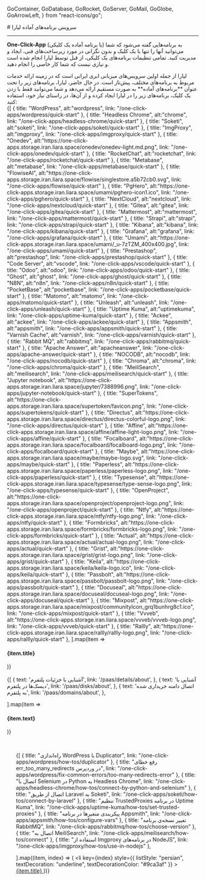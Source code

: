 
  GoContainer,
  GoDatabase,
  GoRocket,
  GoServer,
  GoMail,
  GoGlobe,
  GoArrowLeft,
} from "react-icons/go";


<Layout>
<Head>
<title>مستندات سرویس برنامه‌های آماده - لیارا</title>
</Head>
# سرویس برنامه‌های آماده لیارا
<hr className="mb-2" />

<Section id='what-is-one-click-app' title='One-Click-App چیست؟' />

<b>One-Click-App</b> (یا برنامه‌ آماده یک کلیکی)
به برنامه‌هایی گفته می‌شود که شما می‌توانید آنها را تنها با یک کلیک و بدون نگرانی در مورد زیرساخت‌های فنی، ایجاد و مدیریت کنید.
تمامی تنظیمات برنامه‌های یک کلیکی، از قبل توسط لیارا انجام شده است و نیازی نیست که شما کار خاصی را انجام دهید.

<Section id="liara-provided-one-click-apps" title="لیارا چه برنامه‌هایی را ارائه می‌دهد؟" />
لیارا از جمله اولین سرویس‌های میزبانی ابری ایرانی است که در زمینه ارائه خدمات مربوط به برنامه‌های مختلف، پیش‌تاز است. در حال حاضر، لیارا، برنامه‌های زیر را تحت عنوان **برنامه‌های آماده** به صورت مستقیم ارائه می‌دهد و شما می‌توانید فقط با زدن یک کلیک، برنامه‌های زیر را در لیارا ایجاد کرده و از آن‌ها، در راستای نیاز خود، استفاده کنید:

<div className="h-4" />
<div className="grid md:grid-cols-4 gap-4">
            {[
    {
        title: "WordPress",
        alt:"wordpress",
        link: "/one-click-apps/wordpress/quick-start"
      },
      {
        title: "Headless Chrome",
        alt:"chrome",
        link: "/one-click-apps/headless-chrome/quick-start"
      },
      {
        title: "Soketi",
        alt:"soketi",
        link: "/one-click-apps/soketi/quick-start"
      },
      {
        title: "ImgProxy",
        alt:"imgproxy",
        link: "/one-click-apps/imgproxy/quick-start"
      },
      {
        title: "Onedev",
        alt:"https://one-click-apps.storage.iran.liara.space/onedev/onedev-light.md.png",
        link: "/one-click-apps/onedev/quick-start"
      },
      {
        title: "RocketChat",
        alt:"rocketchat",
        link: "/one-click-apps/rocketchat/quick-start"
      },
      {
        title: "Metabase",
        alt:"metabase",
        link: "/one-click-apps/metabase/quick-start"
      },
      {
        title: "FlowiseAI",
        alt:"https://one-click-apps.storage.iran.liara.space/flowise/singlestore.a5b72cb0.svg",
        link: "/one-click-apps/flowise/quick-start"
      },
      {
        title: "PgHero",
        alt:"https://one-click-apps.storage.iran.liara.space/umami/pghero-icon1.ico",
        link: "/one-click-apps/pghero/quick-start"
      },
      {
        title: "NextCloud",
        alt:"nextcloud",
        link: "/one-click-apps/nextcloud/quick-start"
      },
      {
        title: "Gitea",
        alt:"gitea",
        link: "/one-click-apps/gitea/quick-start"
      },
      {
        title: "Mattermost",
        alt:"mattermost",
        link: "/one-click-apps/mattermost/quick-start"
      },
      {
        title: "Strapi",
        alt:"strapi",
        link: "/one-click-apps/strapi/quick-start"
      },
      {
        title: "Kibana",
        alt:"kibana",
        link: "/one-click-apps/kibana/quick-start"
      },
      {
        title: "Grafana",
        alt:"grafana",
        link: "/one-click-apps/grafana/quick-start"
      },
      {
        title: "Umami",
        alt:"https://one-click-apps.storage.iran.liara.space/umami/_u-7zTZM_400x400.jpg",
        link: "/one-click-apps/umami/quick-start"
      },
      {
        title: "Prestashop",
        alt:"prestashop",
        link: "/one-click-apps/prestashop/quick-start"
      },
      {
        title: "Code Server",
        alt:"vscode",
        link: "/one-click-apps/vscode/quick-start"
      },
      {
        title: "Odoo",
        alt:"odoo",
        link: "/one-click-apps/odoo/quick-start"
      },
      {
        title: "Ghost",
        alt:"ghost",
        link: "/one-click-apps/ghost/quick-start"
      },
      {
        title: "N8N",
        alt:"n8n",
        link: "/one-click-apps/n8n/quick-start"
      },
      {
        title: "PocketBase",
        alt:"pocketbase",
        link: "/one-click-apps/pocketbase/quick-start"
      },
      {
        title: "Matomo",
        alt:"matomo",
        link: "/one-click-apps/matomo/quick-start"
      },
      {
        title: "Unleash",
        alt:"unleash",
        link: "/one-click-apps/unleash/quick-start"
      },
      {
        title: "Uptime Kuma",
        alt:"uptimekuma",
        link: "/one-click-apps/uptime-kuma/quick-start"
      },
      {
        title: "Ackee",
        alt:"ackee",
        link: "/one-click-apps/ackee/quick-start"
      },
      {
        title: "Appsmith",
        alt:"appsmith",
        link: "/one-click-apps/appsmith/quick-start"
      },
      {
        title: "Varnish Cache",
        alt:"varnish",
        link: "/one-click-apps/varnish/quick-start"
      },
      {
        title: "Rabbit MQ",
        alt:"rabbitmq",
        link: "/one-click-apps/rabbitmq/quick-start"
      },
      {
        title: "Apache Answer",
        alt:"apacheanswer",
        link: "/one-click-apps/apache-answer/quick-start"
      },
      {
        title: "NOCODB",
        alt:"nocodb",
        link: "/one-click-apps/nocodb/quick-start"
      },
      {
        title: "Chroma",
        alt:"chroma",
        link: "/one-click-apps/chroma/quick-start"
      },
      {
        title: "MeiliSearch",
        alt:"meilisearch",
        link: "/one-click-apps/meilisearch/quick-start"
      },
      {
        title: "Jupyter notebook",
        alt:"https://one-click-apps.storage.iran.liara.space/jupyter/7388996.png",
        link: "/one-click-apps/jupyter-notebook/quick-start"
      },
      {
        title: "SuperTokens",
        alt:"https://one-click-apps.storage.iran.liara.space/supertoken/favicon.png",
        link: "/one-click-apps/supertokens/quick-start"
      },
      {
        title: "Directus",
        alt:"https://one-click-apps.storage.iran.liara.space/directus/directus-colorful-logo.png",
        link: "/one-click-apps/directus/quick-start"
      },
      {
        title: "Affine",
        alt:"https://one-click-apps.storage.iran.liara.space/affine/affine-light-logo.png",
        link: "/one-click-apps/affine/quick-start"
      },
      {
        title: "Focalboard",
        alt:"https://one-click-apps.storage.iran.liara.space/focalboard/focalboard-logo.png",
        link: "/one-click-apps/focalboard/quick-start"
      },
      {
        title: "Maybe",
        alt:"https://one-click-apps.storage.iran.liara.space/maybe/maybe-logo.svg",
        link: "/one-click-apps/maybe/quick-start"
      },
      {
        title: "Paperless",
        alt:"https://one-click-apps.storage.iran.liara.space/paperless/paperless-logo.png",
        link: "/one-click-apps/paperless/quick-start"
      },
      {
        title: "Typesense",
        alt:"https://one-click-apps.storage.iran.liara.space/typesense/type-sense-logo.png",
        link: "/one-click-apps/typesense/quick-start"
      },
      {
        title: "OpenProject",
        alt:"https://one-click-apps.storage.iran.liara.space/openproject/openproject-logo.png",
        link: "/one-click-apps/openproject/quick-start"
      },
      {
        title: "Ntfy",
        alt:"https://one-click-apps.storage.iran.liara.space/ntfy/ntfy-logo.png",
        link: "/one-click-apps/ntfy/quick-start"
      },
      {
        title: "Formbricks",
        alt:"https://one-click-apps.storage.iran.liara.space/formbricks/formbricks-logo.png",
        link: "/one-click-apps/formbricks/quick-start"
      },
      {
        title: "Actual",
        alt:"https://one-click-apps.storage.iran.liara.space/actual/actual-logo.png",
        link: "/one-click-apps/actual/quick-start"
      },
      {
        title: "Grist",
        alt:"https://one-click-apps.storage.iran.liara.space/grist/grist-logo.png",
        link: "/one-click-apps/grist/quick-start"
      },
      {
        title: "Keila",
        alt:"https://one-click-apps.storage.iran.liara.space/keila/keila-logo.ico",
        link: "/one-click-apps/keila/quick-start"
      },
      {
        title: "Passbolt",
        alt:"https://one-click-apps.storage.iran.liara.space/passbolt/passbolt-logo.png",
        link: "/one-click-apps/passbolt/quick-start"
      },
      {
        title: "Docuseal",
        alt:"https://one-click-apps.storage.iran.liara.space/docuseal/docuseal-logo.png",
        link: "/one-click-apps/docuseal/quick-start"
      },
      {
        title: "Mixpost",
        alt:"https://one-click-apps.storage.iran.liara.space/mixpost/communityIcon_grq1bunhrg8c1.ico",
        link: "/one-click-apps/mixpost/quick-start"
      },
      {
        title: "Vvveb",
        alt:"https://one-click-apps.storage.iran.liara.space/vvveb/vvveb-logo.png",
        link: "/one-click-apps/vvveb/quick-start"
      },
      {
        title: "Rallly",
        alt:"https://one-click-apps.storage.iran.liara.space/rallly/rallly-logo.png",
        link: "/one-click-apps/rallly/quick-start"
      },
  ].map(item =>
              <Link href={item.link}>
                <Card className="flex cursor-pointer w-full items-center justify-between">
                  <div className="flex items-center gap-3">
                    <div className="w-[40px] p-1  bg-[#333] rounded-lg">
                      <PlatformIcon platform={item.alt} />
                    </div>
                    <h4>
                      {item.title}
                    </h4>
                  </div>
                  <GoArrowLeft className="ml-1" />
                </Card>
              </Link>
            )}
          </div>


<br />


<Section id='also-read' title='همچنین بخوانید:' />
<div className="grid md:grid-cols-3 gap-4">
            {[
    {
      text: 'آشنایی با جزئیات پلتفرم',
      link: '/paas/details/about',
    },
    {
      text: 'آشنایی با دیسک‌ها در پلتفرم',
      link: '/paas/disks/about',
    },
    {
      text: 'اتصال دامنه خریداری شده به پلتفرم',
      link: '/paas/domains/about',
    },

  ].map(item =>
              <Link href={item.link}>
                <Card className="flex cursor-pointer w-full items-center justify-between">
                  <div className="flex items-center gap-3">
                    <h4>
                      {item.text}
                    </h4>
                  </div>
                  <GoArrowLeft className="ml-1" />
                </Card>
              </Link>
            )}
          </div>

<br />

<Section id="most-visited-docs" title="پربازدیدترین مستندات برنامه‌های آماده" />
<ul className="pr-4">
  {[
      {
        title: "راه‌اندازی WordPress با Duplicator",
        link: "/one-click-apps/wordpress/how-tos/duplicator"
      },
      {
        title: "رفع خطای err_too_many_redirects در وردپرس",
        link: "/one-click-apps/wordpress/fix-common-errors/too-many-redirects-error"
      },
      {
        title: "اتصال با Selenium در Python به Headless Chrome",
        link: "/one-click-apps/headless-chrome/how-tos/connect-by-python-and-selenium"
      },
      {
        title: "اتصال از طریق Laravel به Soketi",
        link: "/one-click-apps/soketi/how-tos/connect-by-laravel"
      },
      {
        title: "تنظیم TrustedProxies در برنامه Uptime Kuma",
        link: "/one-click-apps/uptime-kuma/how-tos/set-trusted-proxies"
      },
      {
        title: "پیکربندی متغیرها در برنامه Appsmith",
        link: "/one-click-apps/appsmith/how-tos/configure-vars"
      },
      {
        title: "تغییر نسخه‌ی برنامه RabbitMQ",
        link: "/one-click-apps/rabbitmq/how-tos/choose-version"
      },
      {
        title: "اتصال به MeiliSearch",
        link: "/one-click-apps/meilisearch/how-tos/connect"
      },
      {
        title: "استفاده از Imgproxy ‌در برنامه‌های NodeJS",
        link: "/one-click-apps/imgproxy/how-tos/use-in-nodejs"
      },

  ].map((item, index) => (
    <li
      key={index}
      style={{
        listStyle: "persian",
        textDecoration: "underline",
        textDecorationColor: "#9ca3af"
      }}
    >
      <a
        className="flex w-[max-content] items-center gap-2 text-[18px] mt-4"
        href={item.link}
      >
        {item.title}
        <GoArrowLeft className="ml-2 text-[15px] text-[gray]" />
      </a>
    </li>
  ))}
</ul>

</Layout>